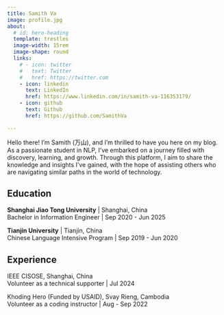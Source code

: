 ```yaml
---
title: Samith Va
image: profile.jpg
about:
  # id: hero-heading
  template: trestles
  image-width: 15rem
  image-shape: round
  links:
    # - icon: twitter
    #   text: Twitter
    #   href: https://twitter.com
    - icon: linkedin
      text: LinkedIn
      href: https://www.linkedin.com/in/samith-va-116353179/
    - icon: github
      text: Github
      href: https://github.com/SamithVa

---
```


Hello there! I'm Samith (万山), and I'm thrilled to have you here on my blog. As a passionate student in NLP, I've embarked on a journey filled with discovery, learning, and growth. 
Through this platform, I aim to share the knowledge and insights I've gained, with the hope of assisting others who are navigating similar paths in the world of technology.

## Education 

**Shanghai Jiao Tong University** | Shanghai, China  
Bachelor in Information Engineer | Sep 2020 - Jun 2025

**Tianjin University** | Tianjin, China  
Chinese Language Intensive Program | Sep 2019 - Jun 2020

## Experience

IEEE CISOSE, Shanghai, China  
Volunteer as a technical supporter | Jul 2024

Khoding Hero (Funded by USAID), Svay Rieng, Cambodia  
Volunteer as a coding instructor | Aug - Sep 2022


